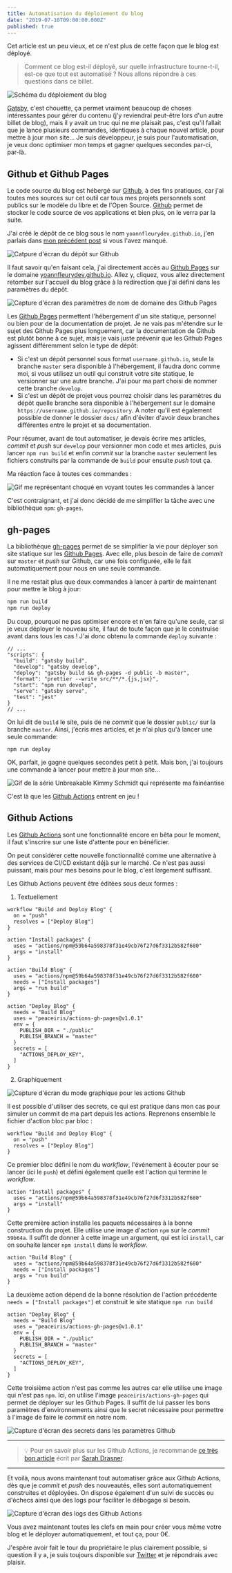 ---
title: Automatisation du déploiement du blog
date: "2019-07-10T09:00:00.000Z"
published: true
---


<Warning>
  Cet article est un peu vieux, et ce n'est plus de cette façon que le blog est
  déployé.
</Warning>

> Comment ce blog est-il déployé, sur quelle infrastructure tourne-t-il, est-ce
> que tout est automatisé ? Nous allons répondre à ces questions dans ce billet.

![Schéma du déploiement du blog](./blog-deployment.png)

[Gatsby], c'est chouette, ça permet vraiment beaucoup de choses intéressantes
pour gérer du contenu (j'y reviendrai peut-être lors d'un autre billet de blog),
mais il y avait un truc qui ne me plaisait pas, c'est qu'il fallait que je lance
plusieurs commandes, identiques à chaque nouvel article, pour mettre à jour mon
site... Je suis développeur, je suis pour l'automatisation, je veux donc
optimiser mon temps et gagner quelques secondes par-ci, par-là.

## Github et Github Pages

Le code source du blog est hébergé sur [Github], à des fins pratiques, car j'ai
toutes mes sources sur cet outil car tous mes projets personnels sont publics
sur le modèle du libre et de l'Open Source. [Github] permet de stocker le code
source de vos applications et bien plus, on le verra par la suite.

J'ai créé le dépôt de ce blog sous le nom `yoannfleurydev.github.io`, j'en
parlais dans [mon précédent post](../mise-en-place-de-ce-blog) si vous l'avez
manqué.

![Catpure d'écran du dépôt sur Github](./repository-name.jpg)

Il faut savoir qu'en faisant cela, j'ai directement accès au [Github Pages] sur
le domaine [yoannfleurydev.github.io](https://yoannfleurydev.github.io). Allez
y, cliquez, vous allez directement retomber sur l'accueil du blog grâce à la
redirection que j'ai défini dans les paramètres du dépôt.

![Capture d'écran des paramètres de nom de domaine des Github Pages](./repository-settings-domain.png)

Les [Github Pages] permettent l'hébergement d'un site statique, personnel ou
bien pour de la documentation de projet. Je ne vais pas m'étendre sur le sujet
des Github Pages plus longuement, car la documentation de Github est plutôt
bonne à ce sujet, mais je vais juste prévenir que les Github Pages agissent
différemment selon le type de dépôt:

- Si c'est un dépôt personnel sous format `username.github.io`, seule la branche
  `master` sera disponible à l'hébergement, il faudra donc comme moi, si vous
  utilisez un outil qui construit votre site statique, le versionner sur une
  autre branche. J'ai pour ma part choisi de nommer cette branche `develop`.
- Si c'est un dépôt de projet vous pourrez choisir dans les paramètres du dépôt
  quelle branche sera disponible à l'hébergement sur le domaine
  `https://username.github.io/repository`. A noter qu'il est également possible
  de donner le dossier `docs/` afin d'éviter d'avoir deux branches différentes
  entre le projet et sa documentation.

Pour résumer, avant de tout automatiser, je devais écrire mes articles, _commit_
et _push_ sur `develop` pour versionner mon code et mes articles, puis lancer
`npm run build` et enfin _commit_ sur la branche `master` seulement les fichiers
construits par la commande de `build` pour ensuite _push_ tout ça.

Ma réaction face à toutes ces commandes :

![Gif me représentant choqué en voyant toutes les commandes à lancer](./choque.gif)

C'est contraignant, et j'ai donc décidé de me simplifier la tâche avec une
bibliothèque `npm`: `gh-pages`.

## gh-pages

La bibliothèque [gh-pages] permet de se simplifier la vie pour déployer son site
statique sur les [Github Pages]. Avec elle, plus besoin de faire de _commit_ sur
`master` et _push_ sur Github, car une fois configurée, elle le fait
automatiquement pour nous en une seule commande.

Il ne me restait plus que deux commandes à lancer à partir de maintenant pour
mettre le blog à jour:

```sh
npm run build
npm run deploy
```

Du coup, pourquoi ne pas optimiser encore et n'en faire qu'une seule, car si je
veux déployer le nouveau site, il faut de toute façon que je le construise
avant dans tous les cas ! J'ai donc obtenu la commande `deploy` suivante :

```json{5}
// ...
"scripts": {
  "build": "gatsby build",
  "develop": "gatsby develop",
  "deploy": "gatsby build && gh-pages -d public -b master",
  "format": "prettier --write src/**/*.{js,jsx}",
  "start": "npm run develop",
  "serve": "gatsby serve",
  "test": "jest"
}
// ...
```

On lui dit de `build` le site, puis de ne _commit_ que le dossier `public/` sur
la branche `master`. Ainsi, j'écris mes articles, et je n'ai plus qu'à lancer
une seule commande:

```sh{1}
npm run deploy
```

OK, parfait, je gagne quelques secondes petit à petit. Mais bon, j'ai toujours
une commande à lancer pour mettre à jour mon site...

![Gif de la série Unbreakable Kimmy Schmidt qui représente ma fainéantise](https://media.giphy.com/media/FdmPbRxNRGNvq/giphy.gif)

C'est là que les [Github Actions] entrent en jeu !

## Github Actions

Les [Github Actions] sont une fonctionnalité encore en bêta pour le moment, il
faut s'inscrire sur une liste d'attente pour en bénéficier.

On peut considérer cette nouvelle fonctionnalité comme une alternative à des
services de CI/CD existant déjà sur le marché. Ce n'est pas aussi puissant, mais
pour mes besoins pour le blog, c'est largement suffisant.

Les Github Actions peuvent être éditées sous deux formes :

1. Textuellement

```
workflow "Build and Deploy Blog" {
  on = "push"
  resolves = ["Deploy Blog"]
}

action "Install packages" {
  uses = "actions/npm@59b64a598378f31e49cb76f27d6f3312b582f680"
  args = "install"
}

action "Build Blog" {
  uses = "actions/npm@59b64a598378f31e49cb76f27d6f3312b582f680"
  needs = ["Install packages"]
  args = "run build"
}

action "Deploy Blog" {
  needs = "Build Blog"
  uses = "peaceiris/actions-gh-pages@v1.0.1"
  env = {
    PUBLISH_DIR = "./public"
    PUBLISH_BRANCH = "master"
  }
  secrets = [
    "ACTIONS_DEPLOY_KEY",
  ]
}
```

2. Graphiquement

![Capture d'écran du mode graphique pour les actions Github](./github-actions-graphical-editor.jpg)

Il est possible d'utiliser des secrets, ce qui est pratique dans mon cas pour
simuler un commit de ma part depuis les actions. Reprenons ensemble le fichier
d'action bloc par bloc :

```
workflow "Build and Deploy Blog" {
  on = "push"
  resolves = ["Deploy Blog"]
}
```

Ce premier bloc défini le nom du _workflow_, l'événement à écouter pour se
lancer (ici le `push`) et défini également quelle est l'action qui termine le
_workflow_.

```
action "Install packages" {
  uses = "actions/npm@59b64a598378f31e49cb76f27d6f3312b582f680"
  args = "install"
}
```

Cette première action installe les paquets nécessaires à la bonne construction
du projet. Elle utilise une image d'action `npm` sur le _commit_ `59b64a`. Il
suffit de donner à cette image un argument, qui est ici `install`, car on
souhaite lancer `npm install` dans le _workflow_.

```
action "Build Blog" {
  uses = "actions/npm@59b64a598378f31e49cb76f27d6f3312b582f680"
  needs = ["Install packages"]
  args = "run build"
}
```

La deuxième action dépend de la bonne résolution de l'action précédente
`needs = ["Install packages"]` et construit le site statique `npm run build`

```
action "Deploy Blog" {
  needs = "Build Blog"
  uses = "peaceiris/actions-gh-pages@v1.0.1"
  env = {
    PUBLISH_DIR = "./public"
    PUBLISH_BRANCH = "master"
  }
  secrets = [
    "ACTIONS_DEPLOY_KEY",
  ]
}
```

Cette troisième action n'est pas comme les autres car elle utilise une image
qui n'est pas `npm`. Ici, on utilise l'image `peaceiris/actions-gh-pages` qui
permet de déployer sur les Github Pages. Il suffit de lui passer les bons
paramètres d'environnements ainsi que le secret nécessaire pour permettre à
l'image de faire le _commit_ en notre nom.

![Capture d'écran des secrets dans les paramètres Github](./github-settings-secrets.jpg)

---

> 💡 Pour en savoir plus sur les Github Actions, je recommande
> [ce très bon article](https://css-tricks.com/introducing-github-actions/)
> écrit par [Sarah Drasner](https://twitter.com/sarah_edo).

---

Et voilà, nous avons maintenant tout automatiser grâce aux Github Actions, dès
que je _commit_ et _push_ des nouveautés, elles sont automatiquement construites
et déployées. On dispose également d'un suivi de succès ou d'échecs ainsi que
des logs pour faciliter le débogage si besoin.

![Capture d'écran des logs des Github Actions](./github-actions-log.jpg)

Vous avez maintenant toutes les clefs en main pour créer vous même votre blog
et le déployer automatiquement, et tout ça, pour 0€.

J'espère avoir fait le tour du propriétaire le plus clairement possible, si
question il y a, je suis toujours disponible sur
[Twitter](https://twitter.com/yoannfleurydev) et je répondrais avec plaisir.

[gatsby]: https://www.gatsbyjs.org/
[github]: https://github.com
[github actions]: https://github.com/features/actions
[github pages]: https://pages.github.com/
[gh-pages]: https://www.npmjs.com/package/gh-pages
